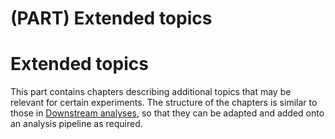 # (PART) Extended topics {-}

# Extended topics {#extended_topics}

This part contains chapters describing additional topics that may be relevant for certain experiments. The structure of the chapters is similar to those in [Downstream analyses](#downstream_analyses), so that they can be adapted and added onto an analysis pipeline as required.

